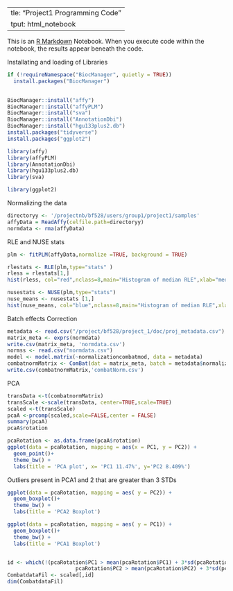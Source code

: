   ---
title: "Project1 Programming Code"
output: html_notebook
---

This is an [R Markdown](http://rmarkdown.rstudio.com) Notebook. When you execute code within the notebook, the results appear beneath the code. 


Installating and loading of Libraries
```r
if (!requireNamespace("BiocManager", quietly = TRUE))
  install.packages("BiocManager")
  

BiocManager::install("affy")
BiocManager::install("affyPLM")
BiocManager::install("sva")
BiocManager::install("AnnotationDbi")
BiocManager::install("hgu133plus2.db")
install.packages("tidyverse")
install.packages("ggplot2")

library(affy)
library(affyPLM)
library(AnnotationDbi)
library(hgu133plus2.db)
library(sva)

library(ggplot2)

```

Normalizing the data
```r
directoryy <- '/projectnb/bf528/users/group1/project1/samples'
affyData = ReadAffy(celfile.path=directoryy)
normdata <- rma(affyData)
```

RLE and NUSE stats
```r
plm <- fitPLM(affyData,normalize =TRUE, background = TRUE)

rlestats <- RLE(plm,type="stats" )
rless = rlestats[1,]
hist(rless, col="red",nclass=8,main="Histogram of median RLE",xlab="median RLE")

nusestats <- NUSE(plm,type="stats")
nuse_means <- nusestats [1,]
hist(nuse_means, col="blue",nclass=8,main="Histogram of median RLE",xlab="median RLE")

```

Batch effects Correction
```r
metadata <- read.csv("/project/bf528/project_1/doc/proj_metadata.csv")
matrix_meta <- exprs(normdata)
write.csv(matrix_meta, 'normdata.csv')
normss <- read.csv("normdata.csv")
model <- model.matrix(~normalizationcombatmod, data = metadata)
combatnormMatrix <- ComBat(dat = matrix_meta, batch = metadata$normalizationcombatbatch, mod = model)
write.csv(combatnormMatrix,'combatNorm.csv')
```

PCA
```r
transData <-t(combatnormMatrix)
transScale <-scale(transData, center=TRUE,scale=TRUE)
scaled <-t(transScale)
pcaA <-prcomp(scaled,scale=FALSE,center = FALSE)
summary(pcaA)
pcaA$rotation

pcaRotation <- as.data.frame(pcaA$rotation)
ggplot(data = pcaRotation, mapping = aes(x = PC1, y = PC2)) +
  geom_point()+
  theme_bw() +
  labs(title = 'PCA plot', x= 'PC1 11.47%', y='PC2 8.409%')
```

 Outliers present in PCA1 and 2 that are greater than 3 STDs
 
```r

ggplot(data = pcaRotation, mapping = aes( y = PC2)) +
  geom_boxplot()+
  theme_bw() +
  labs(title = 'PCA2 Boxplot')

ggplot(data = pcaRotation, mapping = aes( y = PC1)) +
  geom_boxplot()+
  theme_bw() +
  labs(title = 'PCA1 Boxplot')


id <- which(!(pcaRotation$PC1 > mean(pcaRotation$PC1) + 3*sd(pcaRotation$PC1) | pcaRotation$PC1 < mean(pcaRotation$PC1) - 3*sd(pcaRotation$PC1) |
                      pcaRotation$PC2 > mean(pcaRotation$PC2) + 3*sd(pcaRotation$PC2)| pcaRotation$PC2 < mean(pcaRotation$PC2) - 3*sd(pcaRotation$PC2)))
CombatdataFil <- scaled[,id]
dim(CombatdataFil)
```
 
